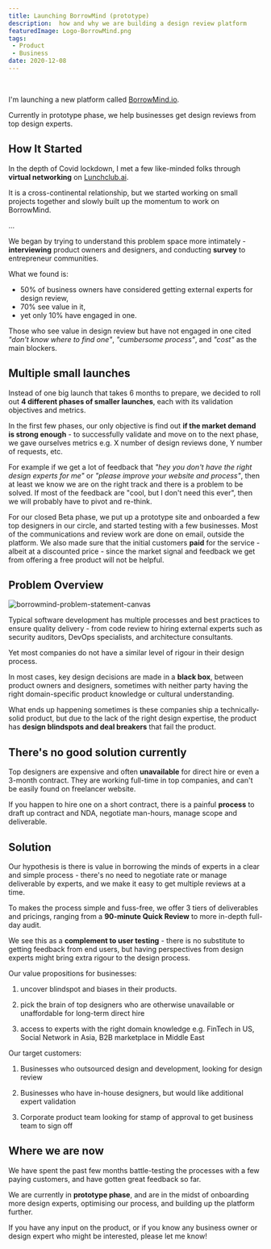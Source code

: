 ```yaml
---
title: Launching BorrowMind (prototype)
description:  how and why we are building a design review platform
featuredImage: Logo-BorrowMind.png
tags:
 - Product
 - Business
date: 2020-12-08
---
```

<br />


I'm launching a new platform called <a href="https://borrowmind.io">BorrowMind.io</a>. 

Currently in prototype phase, we help businesses get design reviews from top design experts. 

## How It Started

In the depth of Covid lockdown, I met a few like-minded folks through **virtual networking** on <a href="https://lunchclub.ai">Lunchclub.ai</a>. 

It is a cross-continental relationship, but we started working on small projects together and slowly built up the momentum to work on BorrowMind. 

... 

We began by trying to understand this problem space more intimately - **interviewing** product owners and designers, and conducting **survey** to entrepreneur communities.

What we found is: 
- 50% of business owners have considered getting external experts for design review, 
- 70% see value in it,  
- yet only 10% have engaged in one.

Those who see value in design review but have not engaged in one cited *"don't know where to find one"*, *"cumbersome process"*, and *"cost"* as the main blockers. 


## Multiple small launches

Instead of one big launch that takes 6 months to prepare, we decided to roll out **4 different phases of smaller launches**, each with its validation objectives and metrics.

In the first few phases, our only objective is find out **if the market demand is strong enough** - to successfully validate and move on to the next phase, we gave ourselves metrics e.g. X number of design reviews done, Y number of requests, etc.

For example if we get a lot of feedback that *"hey you don't have the right design experts for me"* or *"please improve your website and process"*, then at least we know we are on the right track and there is a problem to be solved. If most of the feedback are "cool, but I don't need this ever", then we will probably have to pivot and re-think.

For our closed Beta phase, we put up a prototype site and onboarded a few top designers in our circle, and started testing with a few businesses. Most of the communications and review work are done on email, outside the platform. We also made sure that the initial customers **paid** for the service - albeit at a discounted price - since the market signal and feedback we get from offering a free product will not be helpful. 



## Problem Overview

![borrowmind-problem-statement-canvas](borrowmind-problem-statement-canvas.png)

Typical software development has multiple processes and best practices to ensure quality delivery - from code review to hiring external experts such as security auditors, DevOps specialists, and architecture consultants.

Yet most companies do not have a similar level of rigour in their design process.

In most cases, key design decisions are made in a **black box**, between product owners and designers, sometimes with neither party having the right domain-specific product knowledge or cultural understanding.

What ends up happening sometimes is these companies ship a technically-solid product, but due to the lack of the right design expertise, the product has **design blindspots and deal breakers** that fail the product.

## There's no good solution currently

Top designers are expensive and often **unavailable** for direct hire or even a 3-month contract. They are working full-time in top companies, and can't be easily found on freelancer website.

If you happen to hire one on a short contract, there is a painful **process** to draft up contract and NDA, negotiate man-hours, manage scope and deliverable.


## Solution

Our hypothesis is there is value in borrowing the minds of experts in a clear and simple process - there's no need to negotiate rate or manage deliverable by experts, and we make it easy to get multiple reviews at a time. 

To makes the process simple and fuss-free, we offer 3 tiers of deliverables and pricings, ranging from a **90-minute Quick Review** to more in-depth full-day audit. 

We see this as a **complement to user testing** - there is no substitute to getting feedback from end users, but having perspectives from design experts might bring extra rigour to the design process.



Our value propositions for businesses:

1. uncover blindspot and biases in their products.

2. pick the brain of top designers who are otherwise unavailable or unaffordable for long-term direct hire

3. access to experts with the right domain knowledge e.g. FinTech in US, Social Network in Asia, B2B marketplace in Middle East

Our target customers:

1. Businesses who outsourced design and development, looking for design review

2. Businesses who have in-house designers, but would like additional expert validation

3. Corporate product team looking for stamp of approval to get business team to sign off



## Where we are now

We have spent the past few months battle-testing the processes with a few paying customers, and have gotten great feedback so far.

We are currently in **prototype phase**, and are in the midst of onboarding more design experts, optimising our process, and building up the platform further. 

If you have any input on the product, or if you know any business owner or design expert who might be interested, please let me know!


